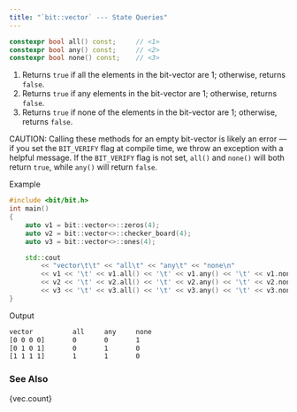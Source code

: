 ```yaml
---
title: "`bit::vector` --- State Queries"
---
```


```cpp
constexpr bool all() const;     // <1>
constexpr bool any() const;     // <2>
constexpr bool none() const;    // <3>
```
1. Returns `true` if all the elements in the bit-vector are 1; otherwise, returns `false`.
2. Returns `true` if any elements in the bit-vector are 1; otherwise, returns `false`.
3. Returns `true` if none of the elements in the bit-vector are 1; otherwise, returns `false`.

CAUTION: Calling these methods for an empty bit-vector is likely an error --- if you set the `BIT_VERIFY` flag at compile time, we throw an exception with a helpful message.
If the `BIT_VERIFY` flag is not set, `all()` and `none()` will both return `true`, while `any()` will return `false`.

[Example]{.bt}

```cpp
#include <bit/bit.h>
int main()
{
    auto v1 = bit::vector<>::zeros(4);
    auto v2 = bit::vector<>::checker_board(4);
    auto v3 = bit::vector<>::ones(4);

    std::cout
        << "vector\t\t" << "all\t" << "any\t" << "none\n"
        << v1 << '\t' << v1.all() << '\t' << v1.any() << '\t' << v1.none() << '\n'
        << v2 << '\t' << v2.all() << '\t' << v2.any() << '\t' << v2.none() << '\n'
        << v3 << '\t' << v3.all() << '\t' << v3.any() << '\t' << v3.none() << '\n';
}
```

[Output]{.bt}
```bash
vector          all     any     none
[0 0 0 0]       0       0       1
[0 1 0 1]       0       1       0
[1 1 1 1]       1       1       0
```

### See Also
{vec.count}

